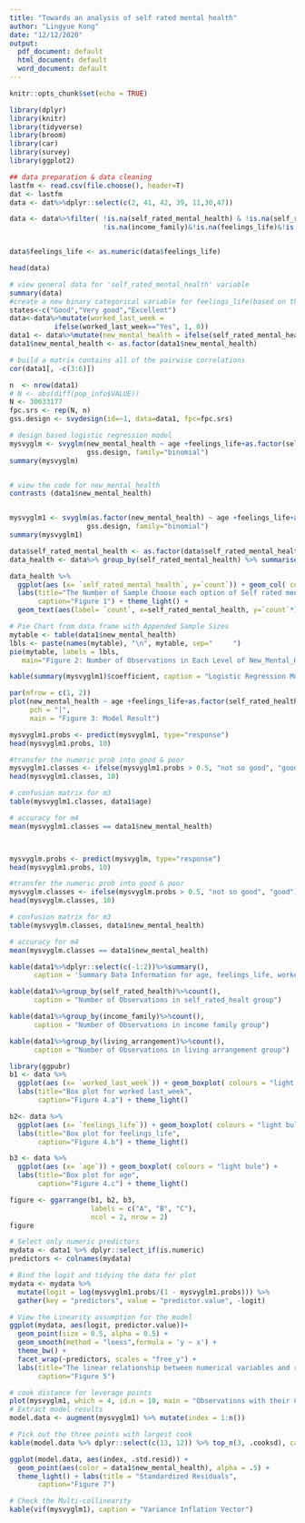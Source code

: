 ```yaml
---
title: "Towards an analysis of self rated mental health"
author: "Lingyue Kong"
date: "12/12/2020"
output:
  pdf_document: default
  html_document: default
  word_document: default
---
```


```r
knitr::opts_chunk$set(echo = TRUE)

library(dplyr)
library(knitr)
library(tidyverse)
library(broom)
library(car)
library(survey)
library(ggplot2)

```


```r
## data preparation & data cleaning
lastfm <- read.csv(file.choose(), header=T)
dat <- lastfm
data <- dat%>%dplyr::select(c(2, 41, 42, 39, 11,30,47))

data <- data%>%filter( !is.na(self_rated_mental_health) & !is.na(self_rated_health) & 
                       !is.na(income_family)&!is.na(feelings_life)&!is.na(worked_last_week)&!is.na(living_arrangement))


data$feelings_life <- as.numeric(data$feelings_life)

head(data)

# view general data for 'self_rated_mental_health' variable
summary(data)
#create a new binary categorical variable for feelings_life(based on the median of 'feelings_life')
states<-c("Good","Very good","Excellent")
data<-data%>%mutate(worked_last_week = 
           ifelse(worked_last_week=="Yes", 1, 0))
data1 <- data%>%mutate(new_mental_health = ifelse(self_rated_mental_health%in% states, "good", "not so good"))%>%dplyr::select(age, feelings_life, new_mental_health, income_family, self_rated_health,living_arrangement,worked_last_week)
data1$new_mental_health <- as.factor(data1$new_mental_health)

# build a matrix contains all of the pairwise correlations
cor(data1[, -c(3:6)])
```



```r
n  <- nrow(data1)
# N <- abs(diff(pop_info$VALUE))
N <- 30633177
fpc.srs <- rep(N, n)
gss.design <- svydesign(id=~1, data=data1, fpc=fpc.srs)

# design based logistic regression model
mysvyglm <- svyglm(new_mental_health ~ age +feelings_life+as.factor(self_rated_health)+worked_last_week+as.factor(living_arrangement), 
                   gss.design, family="binomial")
summary(mysvyglm)


# view the code for new_mental_health
contrasts (data1$new_mental_health)


mysvyglm1 <- svyglm(as.factor(new_mental_health) ~ age +feelings_life+as.factor(self_rated_health)+worked_last_week, 
                   gss.design, family="binomial")
summary(mysvyglm1)
```

```r
data$self_rated_mental_health <- as.factor(data$self_rated_mental_health)
data_health <- data%>% group_by(self_rated_mental_health) %>% summarise(count = n())

data_health %>%
  ggplot(aes (x= `self_rated_mental_health`, y=`count`)) + geom_col( colours = "light bule", fill = "light blue") +
  labs(title="The Number of Sample Choose each option of Self rated mental health",
       caption="Figure 1") + theme_light() + 
  geom_text(aes(label= `count`, x=self_rated_mental_health, y=`count`*1.03), colour="black")
```


```r
# Pie Chart from data frame with Appended Sample Sizes
mytable <- table(data1$new_mental_health)
lbls <- paste(names(mytable), "\n", mytable, sep="     ")
pie(mytable, labels = lbls, 
   main="Figure 2: Number of Observations in Each Level of New_Mental_Health")
```

```r
kable(summary(mysvyglm1)$coefficient, caption = "Logistic Regression Model Result")
```

```r
par(mfrow = c(1, 2))
plot(new_mental_health ~ age +feelings_life+as.factor(self_rated_health)+worked_last_week, data = data1, 
     pch = "|",
     main = "Figure 3: Model Result")
```

```r
mysvyglm1.probs <- predict(mysvyglm1, type="response")
head(mysvyglm1.probs, 10)

#transfer the numeric prob into good & poor
mysvyglm1.classes <- ifelse(mysvyglm1.probs > 0.5, "not so good", "good")
head(mysvyglm1.classes, 10)

# confusion matrix for m3
table(mysvyglm1.classes, data1$age)

# accuracy for m4
mean(mysvyglm1.classes == data1$new_mental_health)



mysvyglm.probs <- predict(mysvyglm, type="response")
head(mysvyglm1.probs, 10)

#transfer the numeric prob into good & poor
mysvyglm.classes <- ifelse(mysvyglm.probs > 0.5, "not so good", "good")
head(mysvyglm.classes, 10)

# confusion matrix for m3
table(mysvyglm.classes, data1$new_mental_health)

# accuracy for m4
mean(mysvyglm.classes == data1$new_mental_health)

```

```r
kable(data1%>%dplyr::select(c(-1:2))%>%summary(), 
      caption = 'Summary Data Information for age, feelings_life, worked_last_week')

kable(data1%>%group_by(self_rated_health)%>%count(), 
      caption = "Number of Observations in self_rated_healt group")

kable(data1%>%group_by(income_family)%>%count(), 
      caption = "Number of Observations in income family group")

kable(data1%>%group_by(living_arrangement)%>%count(), 
      caption = "Number of Observations in living arrangement group")

```

```r
library(ggpubr)
b1 <- data %>%
  ggplot(aes (x= `worked_last_week`)) + geom_boxplot( colours = "light bule") +
  labs(title="Box plot for worked last_week",
       caption="Figure 4.a") + theme_light()

b2<- data %>%
  ggplot(aes (x= `feelings_life`)) + geom_boxplot( colours = "light bule") +
  labs(title="Box plot for feelings_life",
       caption="Figure 4.b") + theme_light()

b3 <- data %>%
  ggplot(aes (x= `age`)) + geom_boxplot( colours = "light bule") +
  labs(title="Box plot for age",
       caption="Figure 4.c") + theme_light()

figure <- ggarrange(b1, b2, b3,
                    labels = c("A", "B", "C"),
                    ncol = 2, nrow = 2)
figure
```

```r
# Select only numeric predictors
mydata <- data1 %>% dplyr::select_if(is.numeric)
predictors <- colnames(mydata)

# Bind the logit and tidying the data for plot
mydata <- mydata %>%
  mutate(logit = log(mysvyglm1.probs/(1 - mysvyglm1.probs))) %>%
  gather(key = "predictors", value = "predictor.value", -logit)

# View the Linearity assumption for the model
ggplot(mydata, aes(logit, predictor.value))+
  geom_point(size = 0.5, alpha = 0.5) +
  geom_smooth(method = "loess",formula = 'y ~ x') +
  theme_bw() +
  facet_wrap(~predictors, scales = "free_y") +
  labs(title="The linear relationship between numerical variables and response variable",
       caption="Figure 5")
```

```r

# cook distance for leverage points
plot(mysvyglm1, which = 4, id.n = 10, main = "Observations with their Cook's Distance", sub.caption = "Figure 6")
# Extract model results
model.data <- augment(mysvyglm1) %>% mutate(index = 1:n())
```

```r
# Pick out the three points with largest cook
kable(model.data %>% dplyr::select(c(13, 12)) %>% top_n(3, .cooksd), caption = "Three Points with Largeat Cook's Distance")
```

```r
ggplot(model.data, aes(index, .std.resid)) +
  geom_point(aes(color = data1$new_mental_health), alpha = .5) +
  theme_light() + labs(title = "Standardized Residuals",
       caption="Figure 7")
```

```r
# Check the Multi-collinearity
kable(vif(mysvyglm1), caption = "Variance Inflation Vector")
```